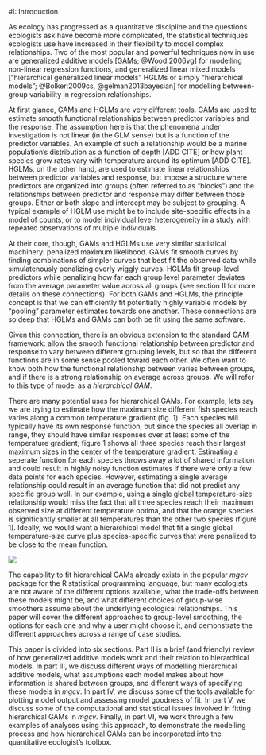 
#I: Introduction

As ecology has progressed as a quantitative discipline and the questions ecologists ask have become more complicated, the statistical techniques ecologists use have increased in their flexibility to model complex relationships. Two of the most popular and powerful techniques now in use are generalized additive models [GAMs; @Wood:2006vg] for modelling non-linear regression functions, and generalized linear mixed models ["hierarchical generalized linear models" HGLMs or simply "hierarchical models"; @Bolker:2009cs, @gelman2013bayesian] for modelling between-group variability in regression relationships. 


At first glance, GAMs and HGLMs are very different tools. GAMs are used to estimate smooth functional relationships between predictor variables and the response. The assumption here is that the phenomena under investigation is not linear (in the GLM sense) but is a function of the predictor variables. An example of such a relationship would be a marine population's distribution as a function of depth [ADD CITE] or how plant species grow rates vary with temperature around its optimum [ADD CITE]. HGLMs, on the other hand, are used to estimate linear relationships between predictor variables and response, but impose a structure where predictors are organized into groups (often referred to as "blocks") and the relationships between predictor and response may differ between those groups. Either or both slope and intercept may be subject to grouping. A typical example of HGLM use might be to include site-specific effects in a model of counts, or to model individual level heterogeneity in a study with repeated observations of multiple individuals.

At their core, though, GAMs and HGLMs use very similar statistical machinery: penalized maximum likelihood. GAMs fit smooth curves by finding combinations of simpler curves that best fit the observed data while simulatenously penalizing overly wiggly curves. HGLMs fit group-level predictors while penalizing how far each group level parameter deviates from the average parameter value across all groups (see section II for more details on these connections). For both GAMs and HGLMs, the principle concept is that we can efficiently fit potentially highly variable models by "pooling" parameter estimates towards one another. These connections are so deep that HGLMs and GAMs can both be fit using the same software. 

Given this connection, there is an obvious extension to the standard GAM framework: allow the smooth functional relationship between predictor and response to vary between different grouping levels, but so that the different functions are in some sense pooled toward each other. We often want to know both how the functional relationship between varies between groups, and if there is a strong relationship on average across groups. We will refer to this type of model as a *hierarchical GAM*.

There are many potential uses for hierarchical GAMs. For example, lets say we are trying to estimate how the maximum size different fish species reach varies along a common temperature gradient (fig. 1). Each species will typically have its own response function, but since the species all overlap in range, they should have similar responses over at least some of the temperature gradient; figure 1 shows all three species reach their largest maximum sizes in the center of the temperature gradient. Estimating a seperate function for each species throws away a lot of shared information and could result in highly noisy function estimates if there were only a few data points for each species. However, estimating a single average relationship could result in an average function that did not predict any specific group well. In our example, using a single global temperature-size relationship would miss the fact that all three species reach their maximum observed size at different temperature optima, and that the orange species is significantly smaller at all temperatures than the other two species (figure 1). Ideally, we would want a hierarchical model that fit a single global temperature-size curve plus species-specific curves that were penalized to be close to the mean function. 

![](../figures/temp_growth_example.png)

The capability to fit hierarchical GAMs already exists in the popular *mgcv* package for the R statistical programming language, but many ecologists are not aware of the different options available, what the trade-offs between these models might be, and what different choices of group-wise smoothers assume about the underlying ecological relationships. This paper will cover the different approaches to group-level smoothing, the options for each one and why a user might choose it, and demonstrate the different approaches across a range of case studies. 

This paper is divided into six sections. Part II is a brief (and friendly) review of how generalized additive models work and their relation to hierarchical models. In part III, we discuss different ways of modelling hierarchical additive models, what assumptions each model makes about how information is shared between groups, and different ways of specifying these models in *mgcv*. In part IV, we discuss some of the tools available for plotting model output and assessing model goodness of fit. In part V, we discuss some of the computational and statistical issues involved in fitting hierarchical GAMs in *mgcv*.  Finally, in part VI, we work through a few examples of analyses using this approach, to demonstrate the modelling process and how hierarchical GAMs can be incorporated into the quantitative ecologist's toolbox. 

